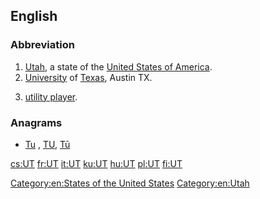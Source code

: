 {{also|ut}}
==English==

===Abbreviation===
{{rfc-header|Abbreviation}}
{{head|en|abbreviation}}

# [[Utah]], a state of the [[United States of America]].
# [[university|University]] of [[Texas]], Austin TX.
# {{label|en|fantasy sports}} [[utility player]].

===Anagrams===
* [[Tu#English|Tu]] , [[TU#English|TU]], [[Tū#English|Tū]]

[[Category:en:States of the United States]]
[[Category:en:Utah]]

[[cs:UT]]
[[fr:UT]]
[[it:UT]]
[[ku:UT]]
[[hu:UT]]
[[pl:UT]]
[[fi:UT]]